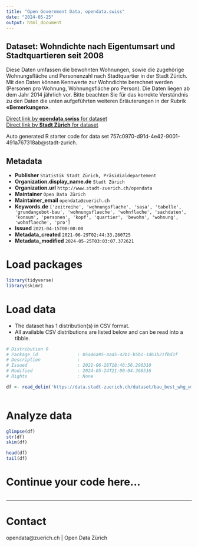 ```yaml
---
title: "Open Government Data, opendata.swiss"
date: "2024-05-25"
output: html_document
---
```


## Dataset: Wohndichte nach Eigentumsart und Stadtquartieren seit 2008


Diese Daten umfassen die bewohnten Wohnungen, sowie die zugehörige Wohnungsfläche und Personenzahl nach Stadtquartier in der Stadt Zürich. Mit den Daten können Kennwerte zur Wohndichte berechnet werden (Personen pro Wohnung, Wohnungsfläche pro Person). Die Daten liegen ab dem Jahr 2014 jährlich vor.
Bitte beachten Sie für das korrekte Verständnis zu den Daten die unten aufgeführten weiteren Erläuterungen in der Rubrik **«Bemerkungen»**.



[Direct link by **opendata.swiss** for dataset](https://opendata.swiss/de/dataset/wohndichte-nach-eigentumsart-in-der-stadt-zurich-nach-stadtquartieren-seit-2008)<br>
[Direct link by **Stadt Zürich** for dataset](https://data.stadt-zuerich.ch/dataset/bau_best_whg_wfl_pers_ea_quartier_jahr_od6982)

Auto generated R starter code for data set 757c0970-d91d-4e42-9001-491a767318ab@stadt-zurich.

## Metadata

- **Publisher** `Statistik Stadt Zürich, Präsidialdepartement`
- **Organization.display_name.de** `Stadt Zürich`
- **Organization.url** `http://www.stadt-zuerich.ch/opendata`
- **Maintainer** `Open Data Zürich`
- **Maintainer_email** `opendata@zuerich.ch`
- **Keywords.de** `['zeitreihe', 'wohnungsflache', 'sasa', 'tabelle', 'grundangebot-bau', 'wohnungsflaeche', 'wohnflache', 'sachdaten', 'konsum', 'personen', 'kopf', 'quartier', 'bewohn', 'wohnung', 'wohnflaeche', 'pro']`
- **Issued** `2021-04-15T00:00:00`
- **Metadata_created** `2021-06-29T02:44:33.260725`
- **Metadata_modified** `2024-05-25T03:03:07.372621`


# Load packages

```r

library(tidyverse)
library(skimr)

```

# Load data

-   The dataset has 1 distribution(s) in CSV format.
-   All available CSV distributions are listed below and can be read into a tibble.

```r

# Distribution 0
# Package_id               : 05a46a95-aad5-42b1-b5b1-1d61b21fbd3f
# Description              : 
# Issued                   : 2021-06-28T18:46:56.290310
# Modified                 : 2024-05-24T21:00:04.368516
# Rights                   : None

df <- read_delim('https://data.stadt-zuerich.ch/dataset/bau_best_whg_wfl_pers_ea_quartier_jahr_od6982/download/BAU698OD6982.csv')



```

# Analyze data

```r

glimpse(df)
str(df)
skim(df)

head(df)
tail(df)

```

# Continue your code here...

```r

```

------------------------------------------------------------------------

# Contact

opendata@zuerich.ch | Open Data Zürich

